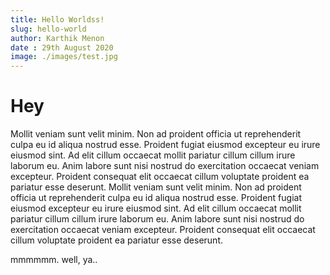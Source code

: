 ```yaml
---
title: Hello Worldss!
slug: hello-world
author: Karthik Menon
date : 29th August 2020
image: ./images/test.jpg
---
```

# Hey

Mollit veniam sunt velit minim. Non ad proident officia ut reprehenderit culpa eu id aliqua nostrud esse. Proident fugiat eiusmod excepteur eu irure eiusmod sint. Ad elit cillum occaecat mollit pariatur cillum cillum irure laborum eu. Anim labore sunt nisi nostrud do exercitation occaecat veniam excepteur. Proident consequat elit occaecat cillum voluptate proident ea pariatur esse deserunt.
Mollit veniam sunt velit minim. Non ad proident officia ut reprehenderit culpa eu id aliqua nostrud esse. Proident fugiat eiusmod excepteur eu irure eiusmod sint. Ad elit cillum occaecat mollit pariatur cillum cillum irure laborum eu. Anim labore sunt nisi nostrud do exercitation occaecat veniam excepteur. Proident consequat elit occaecat cillum voluptate proident ea pariatur esse deserunt.

mmmmmm. well, ya..
